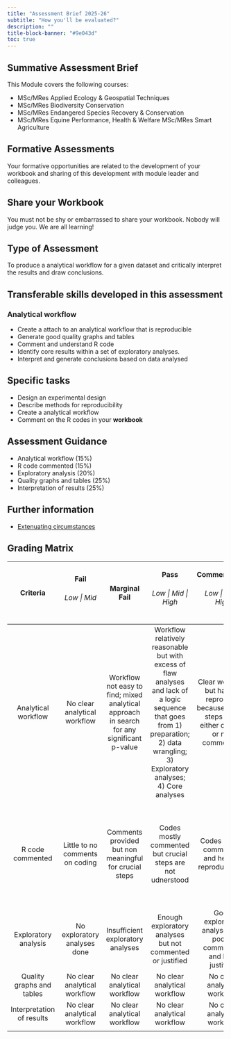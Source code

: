 ```yaml
---
title: "Assessment Brief 2025-26"
subtitle: "How you'll be evaluated?"
description: ""
title-block-banner: "#9e043d"
toc: true
---
```


## Summative Assessment Brief

This Module covers the following courses:

-   MSc/MRes Applied Ecology & Geospatial Techniques
-   MSc/MRes Biodiversity Conservation
-   MSc/MRes Endangered Species Recovery & Conservation
-   MSc/MRes Equine Performance, Health & Welfare MSc/MRes Smart Agriculture

## Formative Assessments

Your formative opportunities are related to the development of your workbook and sharing of this development with module leader and colleagues.

::: callout-note
## Share your Workbook

You must not be shy or embarrassed to share your workbook. Nobody will judge you. We are all learning!
:::

## Type of Assessment

To produce a analytical workflow for a given dataset and critically interpret the results and draw conclusions.

## Transferable skills developed in this assessment

### Analytical workflow

-   Create a attach to an analytical workflow that is reproducible
-   Generate good quality graphs and tables
-   Comment and understand R code
-   Identify core results within a set of exploratory analyses.
-   Interpret and generate conclusions based on data analysed

## Specific tasks

-   Design an experimental design
-   Describe methods for reproducibility
-   Create a analytical workflow
-   Comment on the R codes in your **workbook**

## Assessment Guidance

-   Analytical workflow (15%)
-   R code commented (15%)
-   Exploratory analysis (20%)
-   Quality graphs and tables (25%)
-   Interpretation of results (25%)

## Further information

-   [Extenuating circumstances](https://www.ntu.ac.uk/studenthub/my-course/student-handbook/consideration-personal-circumstances)

## Grading Matrix

+---------------------------+---------------------------------+---------------------------------------------------------------------------------------------+------------------------------------------------------------------------------------------------------------------------------------------------------------------------------------------+--------------------------------------------------------------------------------------------------+----------------------------------------------------------------------+--------------------------------------------------------------------------------------------------------------------------------------+
| Criteria                  | Fail                            | Marginal Fail                                                                               | Pass                                                                                                                                                                                     | Commendation                                                                                     | Distinction                                                          | Distinction                                                                                                                          |
|                           |                                 |                                                                                             |                                                                                                                                                                                          |                                                                                                  |                                                                      |                                                                                                                                      |
|                           | ###### Low \| Mid               |                                                                                             | ###### Low \| Mid \| High                                                                                                                                                                | ###### Low \| Mid \| High                                                                        | ###### Low \| Mid \|High                                             | ###### Exceptional                                                                                                                   |
+:=========================:+:===============================:+:===========================================================================================:+:========================================================================================================================================================================================:+:================================================================================================:+:====================================================================:+:====================================================================================================================================:+
| Analytical workflow       | No clear analytical workflow    | Workflow not easy to find; mixed analytical approach in search for any significant p-value  | Workflow relatively reasonable but with excess of flaw analyses and lack of a logic sequence that goes from 1) preparation; 2) data wrangling; 3) Exploratory analyses; 4) Core analyses | Clear workflow but hard to reproduce because crucial steps were either omitted or non commented. | Very good workflow with clear guidance for reproducibility           | High quality workflow, fully reproducible and extensively commented                                                                  |
+---------------------------+---------------------------------+---------------------------------------------------------------------------------------------+------------------------------------------------------------------------------------------------------------------------------------------------------------------------------------------+--------------------------------------------------------------------------------------------------+----------------------------------------------------------------------+--------------------------------------------------------------------------------------------------------------------------------------+
| R code commented          | Little to no comments on coding | Comments provided but non meaningful for crucial steps                                      | Codes mostly commented but crucial steps are not udnerstood                                                                                                                              | Codes mostly commented and helping reproducibility.                                              | Codes fully commented but not excessively, avoiding visual pollution | Codes fully commented and not affecting visual inspection of the script and allows full reproducibility and explanation in key steps |
+---------------------------+---------------------------------+---------------------------------------------------------------------------------------------+------------------------------------------------------------------------------------------------------------------------------------------------------------------------------------------+--------------------------------------------------------------------------------------------------+----------------------------------------------------------------------+--------------------------------------------------------------------------------------------------------------------------------------+
| Exploratory analysis      | No exploratory analyses done    | Insufficient exploratory analyses                                                           | Enough exploratory analyses but not commented or justified                                                                                                                               | Good exploratory analyses but poorly commented and little justified                              | Very good exploratory analyses, commented and justified              | World-class and fully justified exploratory approach to data                                                                         |
+---------------------------+---------------------------------+---------------------------------------------------------------------------------------------+------------------------------------------------------------------------------------------------------------------------------------------------------------------------------------------+--------------------------------------------------------------------------------------------------+----------------------------------------------------------------------+--------------------------------------------------------------------------------------------------------------------------------------+
| Quality graphs and tables | No clear analytical workflow    | No clear analytical workflow                                                                | No clear analytical workflow                                                                                                                                                             | No clear analytical workflow                                                                     | No clear analytical workflow                                         | No clear analytical workflow                                                                                                         |
+---------------------------+---------------------------------+---------------------------------------------------------------------------------------------+------------------------------------------------------------------------------------------------------------------------------------------------------------------------------------------+--------------------------------------------------------------------------------------------------+----------------------------------------------------------------------+--------------------------------------------------------------------------------------------------------------------------------------+
| Interpretation of results | No clear analytical workflow    | No clear analytical workflow                                                                | No clear analytical workflow                                                                                                                                                             | No clear analytical workflow                                                                     | No clear analytical workflow                                         | No clear analytical workflow                                                                                                         |
+---------------------------+---------------------------------+---------------------------------------------------------------------------------------------+------------------------------------------------------------------------------------------------------------------------------------------------------------------------------------------+--------------------------------------------------------------------------------------------------+----------------------------------------------------------------------+--------------------------------------------------------------------------------------------------------------------------------------+
|                           |                                 |                                                                                             |                                                                                                                                                                                          |                                                                                                  |                                                                      |                                                                                                                                      |
+---------------------------+---------------------------------+---------------------------------------------------------------------------------------------+------------------------------------------------------------------------------------------------------------------------------------------------------------------------------------------+--------------------------------------------------------------------------------------------------+----------------------------------------------------------------------+--------------------------------------------------------------------------------------------------------------------------------------+
